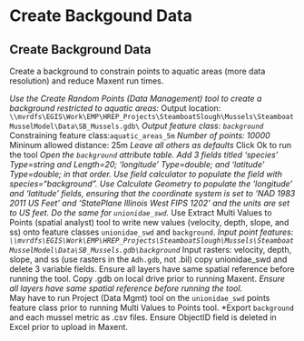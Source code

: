 # Create Backgound Data

## Create Background Data
Create a background to constrain points to aquatic areas (more data resolution) and reduce Maxent run times.

  *Use the Create Random Points (Data Management) tool to create a background restricted to aquatic areas:
    *Output location: `\\mvrdfs\EGIS\Work\EMP\HREP_Projects\SteamboatSlough\Mussels\SteamboatMusselModel\Data\SB_Mussels.gdb\`
    *Output feature class: `background`
    *Constraining feature class:`aquatic_areas_5m`
    *Number of points: 10000
    *Mininum allowed distance: 25m
    *Leave all others as defaults
    *Click Ok to run the tool
  *Open the `background` attribute table. Add 3 fields titled 'species' Type=string and Length=20; 'longitude' Type=double; and 'latitude' Type=double; in that order. Use field calculator to populate the field with species="background". Use Calculate Geometry to populate the 'longitude' and 'latitude' fields, ensuring that the coordinate system is set to 'NAD 1983 2011 US Feet' and 'StatePlane Illinois West FIPS 1202' and the units are set to US feet. Do the same for `unionidae_swd`.
  *Use Extract Multi Values to Points (spatial analyst) tool to write new values (velocity, depth, slope, and ss) onto feature classes `unionidae_swd` and `background`.
     *Input point features: `\\mvrdfs\EGIS\Work\EMP\HREP_Projects\SteamboatSlough\Mussels\SteamboatMusselModel\Data\SB_Mussels.gdb\background`
     *Input rasters: velocity, depth, slope, and ss (use rasters in the `Adh.gdb`, not .bil)  copy unionidae_swd and delete 3 variable fields. Ensure all layers have same spatial reference before running the tool. Copy .gdb on local drive prior to running Maxent.
     *Ensure all layers have same spatial reference before running the tool.  
     *May have to run Project (Data Mgmt) tool on the `unionidae_swd` points feature class prior to running Multi Values to Points tool. 
     *Export `background` and each mussel metric as .csv files. Ensure ObjectID field is deleted in Excel prior to upload in Maxent.










